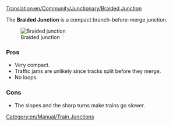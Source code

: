 [[Translation:en/Community/Junctionary/Braided Junction]]
{{en/Community/Junctionary/Navigation}}

The '''Braided Junction''' is a compact branch-before-merge junction.

[[File:en/Ttd.braided.compact.png|frame|none|Braided junction]]

===Pros===
*Very compact.
*Traffic jams are unlikely since tracks split before they merge.
*No loops.

===Cons===
*The slopes and the sharp turns make trains go slower.

[[Category:en/Manual/Train Junctions]]